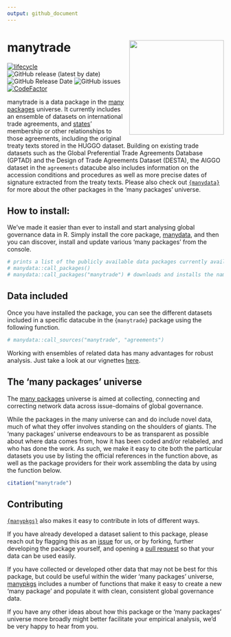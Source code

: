 ```yaml
---
output: github_document
---
```

# manytrade <img src="man/figures/manytradeContainer.png" align="right" width="220"/>

<!-- badges: start -->
[![lifecycle](https://img.shields.io/badge/lifecycle-experimental-orange.svg)](https://www.tidyverse.org/lifecycle/#experimental)
![GitHub release (latest by date)](https://img.shields.io/github/v/release/globalgov/manytrade)
![GitHub Release Date](https://img.shields.io/github/release-date/globalgov/manytrade)
![GitHub issues](https://img.shields.io/github/issues-raw/globalgov/manytrade)
[![CodeFactor](https://www.codefactor.io/repository/github/globalgov/manytrade/badge/main)](https://www.codefactor.io/repository/github/globalgov/manytrade/overview/main)
<!-- [![CII Best Practices](https://bestpractices.coreinfrastructure.org/projects/4867/badge)](https://bestpractices.coreinfrastructure.org/projects/4867) -->
<!-- badges: end -->

manytrade is a data package in the [many packages](https://github.com/globalgov/) universe.
It currently includes an ensemble of datasets on international trade agreements,
and [states](https://github.com/globalgov/manystates)' membership or other relationships to those agreements,
including the original treaty texts stored in the HUGGO dataset.
Building on existing trade datasets such as the Global Preferential Trade Agreements Database (GPTAD) and the Design of Trade Agreements Dataset (DESTA),
the AIGGO dataset in the `agreements` datacube also includes information on the accession conditions and procedures as well as more precise dates of signature  extracted from the treaty texts.
Please also check out [`{manydata}`](https://github.com/globalgov/manydata) for more about the other packages in the 'many packages' universe. 

## How to install:
We’ve made it easier than ever to install and start analysing global governance data in R. 
Simply install the core package, [manydata](https://github.com/globalgov/manydata), 
and then you can discover, install and update various 'many packages' from the console.

```r
# prints a list of the publicly available data packages currently available
# manydata::call_packages()
# manydata::call_packages("manytrade") # downloads and installs the named package
```

## Data included

Once you have installed the package, you can see the different datasets included in a specific datacube in the {`manytrade`} package using the following function.

```r
# manydata::call_sources("manytrade", "agreements")
```

Working with ensembles of related data has many advantages for robust analysis.
Just take a look at our vignettes [here](https://globalgov.github.io/manydata/articles/user.html).

## The 'many packages' universe

The [many packages](https://github.com/globalgov/) universe is aimed at collecting, connecting and correcting network data across issue-domains of global governance. 

While the packages in the many universe can and do include novel data, 
much of what they offer involves standing on the shoulders of giants. 
The 'many packages' universe endeavours to be as transparent as possible about where data comes from,
how it has been coded and/or relabeled, and who has done the work.
As such, we make it easy to cite both the particular datasets you use 
by listing the official references in the function above, 
as well as the package providers for their work assembling the data 
by using the function below.

``` r
citation("manytrade")
```

## Contributing

[`{manypkgs}`](https://github.com/globalgov/manypkgs) also makes it easy to contribute in lots of different ways.

If you have already developed a dataset salient to this package,
please reach out by flagging this as an [issue](https://github.com/globalgov/manytrade/issues) for us,
or by forking, further developing the package yourself,
and opening a [pull request](https://github.com/globalgov/manytrade/pulls) so that your data can be used easily.

If you have collected or developed other data that may not be best for this package,
but could be useful within the wider 'many packages' universe,
[manypkgs](https://github.com/globalgov/manypkgs) includes a number of functions
that make it easy to create a new 'many package'
and populate it with clean, consistent global governance data.

If you have any other ideas about how this package or the 'many packages' universe more broadly might better facilitate your empirical analysis, we'd be very happy to hear from you.
